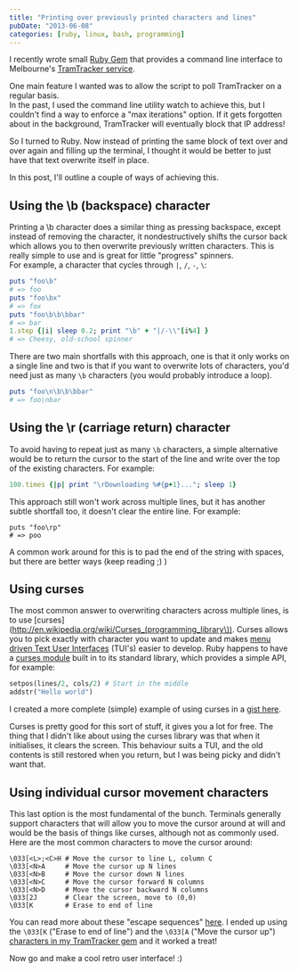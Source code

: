 ```yaml
---
title: "Printing over previously printed characters and lines"
pubDate: "2013-06-08"
categories: [ruby, linux, bash, programming]
---
```


I recently wrote small [Ruby
Gem](https://github.com/stevenocchipinti/tramtracker) that provides a command
line interface to Melbourne's [TramTracker
service](http://yarratrams.com.au/tramtracker).

One main feature I wanted was to allow the script to poll TramTracker on a
regular basis.  
In the past, I used the command line utility watch to achieve this, but I
couldn't find a way to enforce a "max iterations" option. If it gets forgotten
about in the background, TramTracker will eventually block that IP address!

So I turned to Ruby. Now instead of printing the same block of text over and
over again and filling up the terminal, I thought it would be better to just
have that text overwrite itself in place.

In this post, I'll outline a couple of ways of achieving this.

## Using the \b (backspace) character

Printing a \b character does a similar thing as pressing backspace, except
instead of removing the character, it nondestructively shifts the cursor back
which allows you to then overwrite previously written characters. This is really
simple to use and is great for little "progress" spinners.  
For example, a character that cycles through `|`, `/`, `-`, `\`:

```ruby
puts "foo\b"
# => foo
puts "foo\bx"
# => fox
puts "foo\b\b\bbar"
# => bar
1.step {|i| sleep 0.2; print "\b" + "|/-\\"[i%4] }
# => Cheesy, old-school spinner
```

There are two main shortfalls with this approach, one is that it only works on a
single line and two is that if you want to overwrite lots of characters, you'd
need just as many `\b` characters (you would probably introduce a loop).

```ruby
puts "foo\n\b\b\bbar"
# => foo\nbar
```

## Using the \r (carriage return) character

To avoid having to repeat just as many `\b` characters, a simple alternative
would be to return the cursor to the start of the line and write over the top of
the existing characters. For example:

```ruby
100.times {|p| print "\rDownloading %#{p+1}..."; sleep 1}
```

This approach still won't work across multiple lines, but it has another subtle
shortfall too, it doesn't clear the entire line. For example:

```
puts "foo\rp"
# => poo
```

A common work around for this is to pad the end of the string with spaces, but
there are better ways (keep reading ;) )

## Using curses

The most common answer to overwriting characters across multiple lines, is to
use [curses](http://en.wikipedia.org/wiki/Curses_(programming_library\)). Curses
allows you to pick exactly with character you want to update and makes [menu
driven Text User
Interfaces](https://www.google.com.au/search?hl=en&q=command+line+curses&bav=on.2,or.r_cp.r_qf.&bvm=bv.47534661,d.aGc&biw=1366&bih=679&um=1&ie=UTF-8&tbm=isch&source=og&sa=N&tab=wi&ei=r0WzUbyWF4T-iAfn8IH4DA)
(TUI's) easier to develop. Ruby happens to have a [curses
module](http://www.ruby-doc.org/stdlib-2.0/libdoc/curses/rdoc/Curses.html) built
in to its standard library, which provides a simple API, for example:

```ruby
setpos(lines/2, cols/2) # Start in the middle
addstr("Hello world")
```

I created a more complete (simple) example of using curses in a [gist
here](https://gist.github.com/stevenocchipinti/5703381).

Curses is pretty good for this sort of stuff, it gives you a lot for free. The
thing that I didn't like about using the curses library was that when it
initialises, it clears the screen. This behaviour suits a TUI, and the old
contents is still restored when you return, but I was being picky and didn't
want that.

## Using individual cursor movement characters

This last option is the most fundamental of the bunch. Terminals generally
support characters that will allow you to move the cursor around at will and
would be the basis of things like curses, although not as commonly used. Here
are the most common characters to move the cursor around:

```
\033[<L>;<C>H # Move the cursor to line L, column C
\033[<N>A     # Move the cursor up N lines
\033[<N>B     # Move the cursor down N lines
\033[<N>C     # Move the cursor forward N columns
\033[<N>D     # Move the cursor backward N columns
\033[2J       # Clear the screen, move to (0,0)
\033[K        # Erase to end of line
```

You can read more about these "escape sequences"
[here](http://www.linuxselfhelp.com/howtos/Bash-Prompt/Bash-Prompt-HOWTO-6.html#ss6.2).
I ended up using the `\033[K` ("Erase to end of line") and the `\033[A` ("Move
the cursor up") [characters in my TramTracker
gem](https://github.com/stevenocchipinti/tramtracker/blob/master/lib/formatters/polling_formatter.rb)
and it worked a treat!

Now go and make a cool retro user interface! :)
